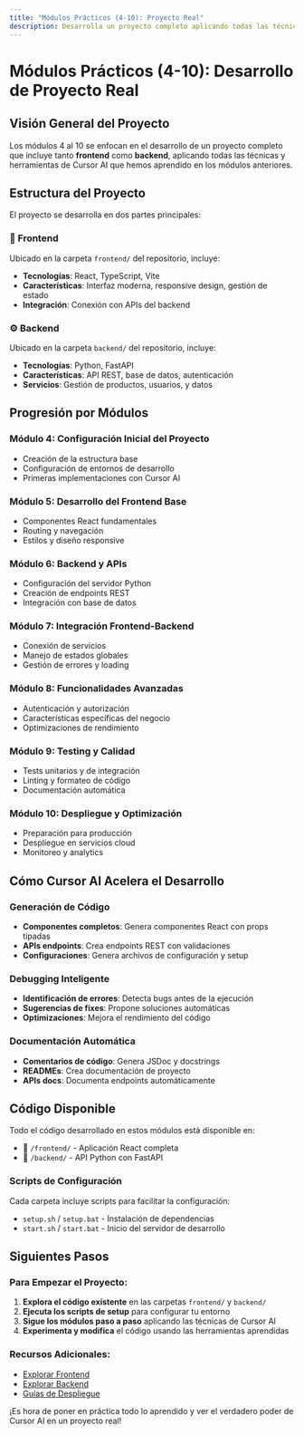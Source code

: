 ```yaml
---
title: "Módulos Prácticos (4-10): Proyecto Real"
description: Desarrolla un proyecto completo aplicando todas las técnicas de Cursor AI aprendidas.
---
```


# Módulos Prácticos (4-10): Desarrollo de Proyecto Real

## Visión General del Proyecto

Los módulos 4 al 10 se enfocan en el desarrollo de un proyecto completo que incluye tanto **frontend** como **backend**, aplicando todas las técnicas y herramientas de Cursor AI que hemos aprendido en los módulos anteriores.

## Estructura del Proyecto

El proyecto se desarrolla en dos partes principales:

### 🎨 Frontend
Ubicado en la carpeta `frontend/` del repositorio, incluye:
- **Tecnologías**: React, TypeScript, Vite
- **Características**: Interfaz moderna, responsive design, gestión de estado
- **Integración**: Conexión con APIs del backend

### ⚙️ Backend  
Ubicado en la carpeta `backend/` del repositorio, incluye:
- **Tecnologías**: Python, FastAPI
- **Características**: API REST, base de datos, autenticación
- **Servicios**: Gestión de productos, usuarios, y datos

## Progresión por Módulos

### Módulo 4: Configuración Inicial del Proyecto
- Creación de la estructura base
- Configuración de entornos de desarrollo
- Primeras implementaciones con Cursor AI

### Módulo 5: Desarrollo del Frontend Base
- Componentes React fundamentales
- Routing y navegación
- Estilos y diseño responsive

### Módulo 6: Backend y APIs
- Configuración del servidor Python
- Creación de endpoints REST
- Integración con base de datos

### Módulo 7: Integración Frontend-Backend
- Conexión de servicios
- Manejo de estados globales
- Gestión de errores y loading

### Módulo 8: Funcionalidades Avanzadas
- Autenticación y autorización
- Características específicas del negocio
- Optimizaciones de rendimiento

### Módulo 9: Testing y Calidad
- Tests unitarios y de integración
- Linting y formateo de código
- Documentación automática

### Módulo 10: Despliegue y Optimización
- Preparación para producción
- Despliegue en servicios cloud
- Monitoreo y analytics

## Cómo Cursor AI Acelera el Desarrollo

### Generación de Código
- **Componentes completos**: Genera componentes React con props tipadas
- **APIs endpoints**: Crea endpoints REST con validaciones
- **Configuraciones**: Genera archivos de configuración y setup

### Debugging Inteligente
- **Identificación de errores**: Detecta bugs antes de la ejecución
- **Sugerencias de fixes**: Propone soluciones automáticas
- **Optimizaciones**: Mejora el rendimiento del código

### Documentación Automática
- **Comentarios de código**: Genera JSDoc y docstrings
- **READMEs**: Crea documentación de proyecto
- **APIs docs**: Documenta endpoints automáticamente

## Código Disponible

Todo el código desarrollado en estos módulos está disponible en:
- 📁 `/frontend/` - Aplicación React completa
- 📁 `/backend/` - API Python con FastAPI

### Scripts de Configuración
Cada carpeta incluye scripts para facilitar la configuración:
- `setup.sh` / `setup.bat` - Instalación de dependencias
- `start.sh` / `start.bat` - Inicio del servidor de desarrollo

## Siguientes Pasos

### Para Empezar el Proyecto:

1. **Explora el código existente** en las carpetas `frontend/` y `backend/`
2. **Ejecuta los scripts de setup** para configurar tu entorno
3. **Sigue los módulos paso a paso** aplicando las técnicas de Cursor AI
4. **Experimenta y modifica** el código usando las herramientas aprendidas

### Recursos Adicionales:
- [Explorar Frontend](/proyecto/frontend)
- [Explorar Backend](/proyecto/backend)
- [Guías de Despliegue](/proyecto/deployment)

¡Es hora de poner en práctica todo lo aprendido y ver el verdadero poder de Cursor AI en un proyecto real!
